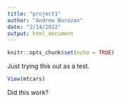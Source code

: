 ---
title: "project1"
author: "Andrew Borozan"
date: "2/14/2022"
output: html_document
---

```{r setup, include=FALSE}
knitr::opts_chunk$set(echo = TRUE)
```

Just trying this out as a test. 

```{r}
View(mtcars)
```

Did this work?